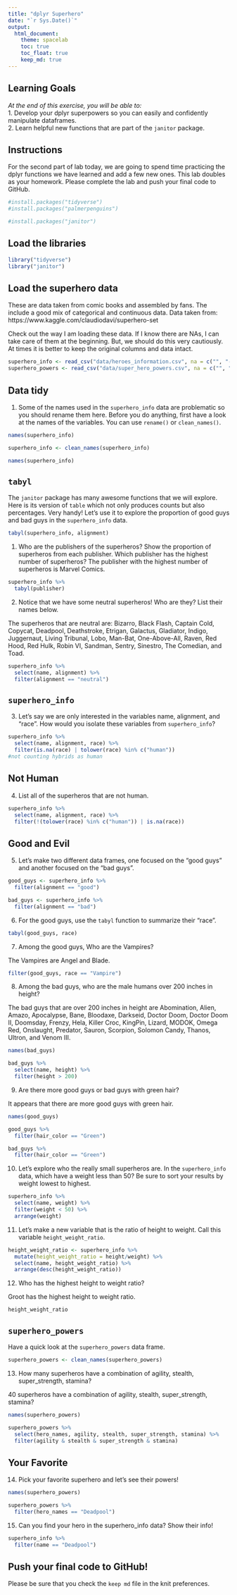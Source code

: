 ```yaml
---
title: "dplyr Superhero"
date: "`r Sys.Date()`"
output:
  html_document: 
    theme: spacelab
    toc: true
    toc_float: true
    keep_md: true
---
```


## Learning Goals  
*At the end of this exercise, you will be able to:*    
1. Develop your dplyr superpowers so you can easily and confidently manipulate dataframes.  
2. Learn helpful new functions that are part of the `janitor` package.  

## Instructions
For the second part of lab today, we are going to spend time practicing the dplyr functions we have learned and add a few new ones. This lab doubles as your homework. Please complete the lab and push your final code to GitHub.  

```r
#install.packages("tidyverse")
#install.packages("palmerpenguins")
```

```r
#install.packages("janitor")
```


## Load the libraries
```r
library("tidyverse")
library("janitor")
```


## Load the superhero data
These are data taken from comic books and assembled by fans. The include a good mix of categorical and continuous data.  Data taken from: https://www.kaggle.com/claudiodavi/superhero-set  

Check out the way I am loading these data. If I know there are NAs, I can take care of them at the beginning. But, we should do this very cautiously. At times it is better to keep the original columns and data intact.  
```r
superhero_info <- read_csv("data/heroes_information.csv", na = c("", "-99", "-"))
superhero_powers <- read_csv("data/super_hero_powers.csv", na = c("", "-99", "-"))
```

## Data tidy
1. Some of the names used in the `superhero_info` data are problematic so you should rename them here. Before you do anything, first have a look at the names of the variables. You can use `rename()` or `clean_names()`.

```r
names(superhero_info)
```

```r
superhero_info <- clean_names(superhero_info)
```

```r
names(superhero_info)
```


## `tabyl`
The `janitor` package has many awesome functions that we will explore. Here is its version of `table` which not only produces counts but also percentages. Very handy! Let's use it to explore the proportion of good guys and bad guys in the `superhero_info` data.  
```r
tabyl(superhero_info, alignment)
```

1. Who are the publishers of the superheros? Show the proportion of superheros from each publisher. Which publisher has the highest number of superheros?
The publisher with the highest number of superheros is Marvel Comics.

```r
superhero_info %>%
  tabyl(publisher)
```


2. Notice that we have some neutral superheros! Who are they? List their names below. 

The superheros that are neutral are: Bizarro, Black Flash, Captain Cold, Copycat, Deadpool, Deathstroke, Etrigan, Galactus, Gladiator, Indigo, Juggernaut, Living Tribunal, Lobo, Man-Bat, One-Above-All, Raven, Red Hood, Red Hulk, Robin VI, Sandman, Sentry, Sinestro, The Comedian, and Toad. 
```r
superhero_info %>%
  select(name, alignment) %>% 
  filter(alignment == "neutral")
```


## `superhero_info`
3. Let's say we are only interested in the variables name, alignment, and "race". How would you isolate these variables from `superhero_info`?
```r
superhero_info %>%
  select(name, alignment, race) %>%
  filter(is.na(race) | tolower(race) %in% c("human"))
#not counting hybrids as human 
```


## Not Human
4. List all of the superheros that are not human.
```r
superhero_info %>%
  select(name, alignment, race) %>%
  filter(!(tolower(race) %in% c("human")) | is.na(race))

```


## Good and Evil
5. Let's make two different data frames, one focused on the "good guys" and another focused on the "bad guys".

```r
good_guys <- superhero_info %>%
  filter(alignment == "good")
```

```r
bad_guys <- superhero_info %>%
  filter(alignment == "bad")
```


6. For the good guys, use the `tabyl` function to summarize their "race".

```r
tabyl(good_guys, race)
```


7. Among the good guys, Who are the Vampires?

The Vampires are Angel and Blade. 
```r
filter(good_guys, race == "Vampire")
```


8. Among the bad guys, who are the male humans over 200 inches in height?

The bad guys that are over 200 inches in height are Abomination, Alien, Amazo, Apocalypse, Bane, Bloodaxe, Darkseid, Doctor Doom, Doctor Doom II, Doomsday, Frenzy, Hela, Killer Croc, KingPin, Lizard, MODOK, Omega Red, Onslaught, Predator, Sauron, Scorpion, Solomon Candy, Thanos, Ultron, and Venom III. 

```r
names(bad_guys)
```

```r
bad_guys %>% 
  select(name, height) %>% 
  filter(height > 200)
```


9. Are there more good guys or bad guys with green hair?

It appears that there are more good guys with green hair. 
```r
names(good_guys)
```

```r
good_guys %>%
  filter(hair_color == "Green")
```
```r
bad_guys %>% 
  filter(hair_color == "Green")
```



10. Let's explore who the really small superheros are. In the `superhero_info` data, which have a weight less than 50? Be sure to sort your results by weight lowest to highest.  
```r
superhero_info %>% 
  select(name, weight) %>% 
  filter(weight < 50) %>% 
  arrange(weight)
```

11. Let's make a new variable that is the ratio of height to weight. Call this variable `height_weight_ratio`.    
```r
height_weight_ratio <- superhero_info %>% 
  mutate(height_weight_ratio = height/weight) %>% 
  select(name, height_weight_ratio) %>% 
  arrange(desc(height_weight_ratio))
```

12. Who has the highest height to weight ratio?

Groot has the highest height to weight ratio. 
```r
height_weight_ratio
```

## `superhero_powers`
Have a quick look at the `superhero_powers` data frame.  
```r
superhero_powers <- clean_names(superhero_powers)
```


13. How many superheros have a combination of agility, stealth, super_strength, stamina?

40 superheros have a combination of agility, stealth, super_strength, stamina?
```r
names(superhero_powers)
```

```r
superhero_powers %>%
  select(hero_names, agility, stealth, super_strength, stamina) %>% 
  filter(agility & stealth & super_strength & stamina)
```

## Your Favorite
14. Pick your favorite superhero and let's see their powers!  

```r
names(superhero_powers)
```

```r
superhero_powers %>%
  filter(hero_names == "Deadpool")
```

15. Can you find your hero in the superhero_info data? Show their info!  
```r
superhero_info %>% 
  filter(name == "Deadpool")
```

## Push your final code to GitHub!
Please be sure that you check the `keep md` file in the knit preferences.  